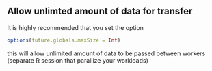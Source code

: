 ## Allow unlimted amount of data for transfer
It is highly recommended that you set the option

```r
options(future.globals.maxSize = Inf)
```

this will allow unlimited amount of data to be passed between workers (separate R session that parallize your workloads)


